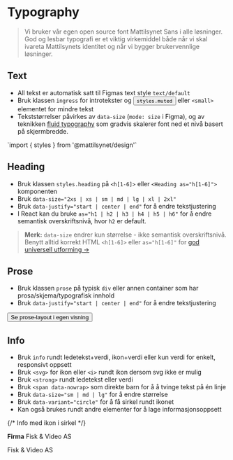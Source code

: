 
<Meta of={stories} />

# Typography
> Vi bruker vår egen open source font Mattilsynet Sans i alle løsninger. God og lesbar typografi er et viktig virkemiddel både når vi skal ivareta Mattilsynets identitet og når vi bygger brukervennlige løsninger. 

<JumpTo />

## Text
- All tekst er automatisk satt til Figmas text style `text/default`
- Bruk klassen `ingress` for introtekster og <button type="button" data-popover="inline" popoverTarget="styles">`styles.muted`</button> eller `<small>` elementet for mindre tekst
- Tekststørrelser påvirkes av `data-size` (`mode: size` i Figma), og av teknikken [fluid typography](https://utopia.fyi/blog/designing-with-fluid-type-scales) som gradvis skalerer font ned et nivå basert på skjermbredde.
<Canvas of={stories.Default} />
<Popover id="styles">`import { styles } from '@mattilsynet/design'`</Popover>

## Heading
- Bruk klassen `styles.heading` på `<h[1-6]>` eller `<Heading as="h[1-6]">` komponenten
- Bruk `data-size="2xs | xs | sm | md | lg | xl | 2xl"`
- Bruk `data-justify="start | center | end"` for å endre tekstjustering
- I React kan du bruke `as="h1 | h2 | h3 | h4 | h5 | h6"` for å endre semantisk overskriftsnivå, hvor `h2` er default. 

> **Merk:** `data-size` endrer kun størrelse - ikke semantisk overskriftsnivå. Benytt alltid korrekt HTML `<h[1-6]>` eller `as="h[1-6]"` for [god universell utforming &rarr;](https://www.uutilsynet.no/veiledning/246-overskrifter-og-ledetekster/1253)

<Canvas of={stories.HeadingStory} />

## Prose
- Bruk klassen `prose` på typisk `div` eller annen container som har prosa/skjema/typografisk innhold
- Bruk `data-justify="start | center | end"` for å endre tekstjustering
<div className="sbdocs-canvas-thumbnail">
  <Button data-arrow data-variant="primary" href="?path=/story/designsystem-typography--prose">Se prose-layout i egen visning</Button>
  <Canvas className="sbdocs-canvas--max-height" of={stories.Prose} />
</div>

## Info
- Bruk `info` rundt ledetekst+verdi, ikon+verdi eller kun verdi for enkelt, responsivt oppsett
- Bruk `<svg>` for ikon eller `<i>` rundt ikon dersom svg ikke er mulig
- Bruk `<strong>` rundt ledetekst eller verdi
- Bruk `<span data-nowrap>` som direkte barn for å å tvinge tekst på én linje
- Bruk `data-size="sm | md | lg"` for å endre størrelse
- Bruk `data-variant="circle"` for å få sirkel rundt ikonet
- Kan også brukes rundt andre elementer for å lage informasjonsoppsett
<Canvas of={stories.InfoStory} />

<Flex data-items="350">

  {/* Info med ikon i sirkel */}
  <Example data-color="success" text="Med varianten circle skal både ledetekst og informasjon alltid vises." zoom="100%">
    <div className={styles.info} data-variant="circle">
      <BuildingOfficeIcon /> <strong>Firma</strong>
      Fisk & Video AS
    </div>
  </Example>

  <Example data-color="danger" text="Unngå bare informasjonstekst eller ledetekst når du bruker circle." zoom="100%">
    <div className={styles.info} data-variant="circle">
      <BuildingOfficeIcon /> Fisk & Video AS
    </div>
  </Example>

</Flex>

<CssVariables component="prose" />

